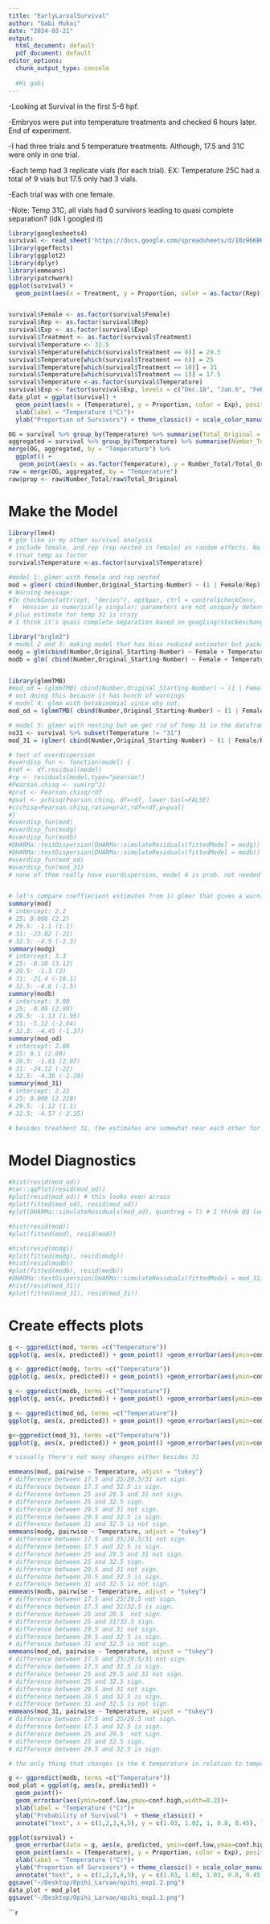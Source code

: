 ```yaml
---
title: "EarlyLarvalSurvival"
author: "Gabi Mukai"
date: "2024-03-21"
output:
  html_document: default
  pdf_document: default
editor_options:
  chunk_output_type: console
  
  #Hi gabi
---
```

-Looking at Survival in the first 5-6 hpf.

-Embryos were put into temperature treatments and checked 6 hours later. End of experiment. 

-I had three trials and 5 temperature treatments. Although, 17.5 and 31C were only in one trial. 

-Each temp had 3 replicate vials (for each trial). EX: Temperature 25C had a total of 9 vials but 17.5 only had 3 vials. 

-Each trial was with one female. 

-Note: Temp 31C, all vials had 0 survivors leading to quasi complete separation? (idk I googled it)
```r
library(googlesheets4)
survival <- read_sheet('https://docs.google.com/spreadsheets/d/10z96KBKw9umDFoErzKku8eiQMh4RgWS2MIzMLrLX6CY/edit#gid=361953853', "6hpf Survival Summary")
library(ggeffects)
library(ggplot2)
library(dplyr)
library(emmeans)
library(patchwork)
ggplot(survival) + 
  geom_point(aes(x = Treatment, y = Proportion, color = as.factor(Rep), shape = as.factor(Exp))) +scale_x_continuous(breaks = c(1,6,9,10,11)) 


survival$Female <- as.factor(survival$Female)
survival$Rep <- as.factor(survival$Rep)
survival$Exp <- as.factor(survival$Exp)
survival$Treatment <- as.factor(survival$Treatment)
survival$Temperature <- 32.5
survival$Temperature[which(survival$Treatment == 9)] = 29.5
survival$Temperature[which(survival$Treatment == 6)] = 25
survival$Temperature[which(survival$Treatment == 10)] = 31
survival$Temperature[which(survival$Treatment == 1)] = 17.5
survival$Temperature <-as.factor(survival$Temperature)
survival$Exp <- factor(survival$Exp, levels = c("Dec.18", "Jan.6", "Feb.10"))
data_plot = ggplot(survival) + 
  geom_point(aes(x = (Temperature), y = Proportion, color = Exp), position = position_jitter(width = 0.1), alpha = 0.5)   + 
  xlab(label = "Temperature (°C)")+
  ylab("Proportion of Survivors") + theme_classic() + scale_color_manual(values = c("#0072B2", "#D95F02", "#999999"), name= "Trial Date") + theme(text = element_text(size = 20)) 

OG = survival %>% group_by(Temperature) %>% summarise(Total_Original = sum(Original_Starting))
aggregated = survival %>% group_by(Temperature) %>% summarise(Number_Total = sum(Number)) 
merge(OG, aggregated, by = "Temperature") %>% 
  ggplot() + 
   geom_point(aes(x = as.factor(Temperature), y = Number_Total/Total_Original)) + theme_classic() + ylab("Probability of Survived") + xlab("Temperature (°C)")
raw = merge(OG, aggregated, by = "Temperature")
raw$prop <- raw$Number_Total/raw$Total_Original
```

# Make the Model
```r
library(lme4)
# glm like in my other survival analysis 
# include female, and rep (rep nested in female) as random effects. No need to include exp/trial as a random effect since that would be the same as female. 
# treat temp as factor
survival$Temperature <-as.factor(survival$Temperature)

#model 1: glmer with female and rep nested 
mod = glmer( cbind(Number,Original_Starting-Number) ~ (1 | Female/Rep)  + Temperature, family = binomial(link="logit"), data = survival) 
# Warning message:
#In checkConv(attr(opt, "derivs"), opt$par, ctrl = control$checkConv,  :
#   Hessian is numerically singular: parameters are not uniquely determined
# plus estimate for temp 31 is crazy 
# I think it's quasi complete separation based on googling/stackexchange

library("brglm2")
# model 2 and 3: making model that has bias reduced estimator but package that I'm using only has it for glm not glmer so model 2 is without the BR and model 3 is with. Because it's a glm, Female is a fixed effect. Following (https://stats.stackexchange.com/questions/569001/proportion-data-with-number-of-trials-known-and-separation-glm-or-beta-regre)
modg = glm(cbind(Number,Original_Starting-Number) ~ Female + Temperature, family = binomial(link="logit"), data = survival)
modb = glm( cbind(Number,Original_Starting-Number) ~ Female + Temperature, family = binomial(link="logit"), data = survival, method = "brglmFit") # coefficient for 31 is a lot lower now 


library(glmmTMB)
#mod_od = (glmmTMB( cbind(Number,Original_Starting-Number) ~ (1 | Female/Rep)  + Temperature, family = betabinomial, data = survival )) 
# not doing this because it has bunch of warnings 
# model 4: glmm with betabinomial since why not. 
mod_od = (glmmTMB( cbind(Number,Original_Starting-Number) ~ (1 | Female)  + Temperature, family = betabinomial, data = survival ))

# model 5: glmer with nesting but we get rid of Temp 31 in the dataframe. I think of this as the control. Want to make sure our final model doesn't really differ with this one in particular. Ideally, none of them should change (outside of us fixing complete separation in model 3)
no31 <- survival %>% subset(Temperature != "31")
mod_31 = (glmer( cbind(Number,Original_Starting-Number) ~ (1 | Female/Rep)  + Temperature, family = binomial(link="logit"), data = no31))

# test of overdispersion
#overdisp_fun <- function(model) {
#rdf <- df.residual(model)
#rp <- residuals(model,type="pearson")
#Pearson.chisq <- sum(rp^2)
#prat <- Pearson.chisq/rdf
#pval <- pchisq(Pearson.chisq, df=rdf, lower.tail=FALSE)
#c(chisq=Pearson.chisq,ratio=prat,rdf=rdf,p=pval)
#}
#overdisp_fun(mod)
#overdisp_fun(modg)
#overdisp_fun(modb)
#DHARMa::testDispersion(DHARMa::simulateResiduals(fittedModel = modg)) # no overdispersion
#DHARMa::testDispersion(DHARMa::simulateResiduals(fittedModel = modb)) # no overdispersion
#overdisp_fun(mod_od)
#overdisp_fun(mod_31)
# none of them really have overdispersion, model 4 is prob. not needed but whatever. 


# let's compare coeffiecient estimates from 1) glmer that gives a warning (mod); 2) glm; 3) glm with biased reduced estimator 4) glmmtmb; 5) glmer without 31
summary(mod) 
# intercept: 2.2
# 25: 0.008 (2.2)
# 29.5: -1.1 (1.1)
# 31: -23.02 (-21)
# 32.5: -4.5 (-2.3)
summary(modg)
# intercept: 3.3
# 25: -0.18 (3.12)
# 29.5: -1.3 (2)
# 31: -21.4 (-18.1)
# 32.5: -4.8 (-1.5)
summary(modb)
# intercept: 3.08
# 25: -0.09 (2.99)
# 29.5: -1.13 (1.95)
# 31: -5.12 (-2.04)
# 32.5: -4.45 (-1.37)
summary(mod_od)
# intercept: 2.08
# 25: 0.1 (2.09)
# 29.5: -1.01 (2.07)
# 31: -24.12 (-22)
# 32.5: -4.36 (-2.28)
summary(mod_31)
# intercept: 2.22
# 25: 0.008 (2.228)
# 29.5: -1.12 (1.1)
# 32.5: -4.57 (-2.35)

# besides treatment 31, the estimates are somewhat near each other for all the models. Give and take a bit. Tells me that we'll get a similar story regardless but maybe we can improve treatment 31
```

# Model Diagnostics
```r
#hist(resid(mod_od)) 
#car::qqPlot(resid(mod_od))
#plot(resid(mod_od)) # this looks even across
#plot(fitted(mod_od), resid(mod_od))
#plot(DHARMa::simulateResiduals(mod_od), quantreg = T) # I think QQ looks pretty good but not sure about residuals vs predictions

#hist(resid(mod))
#plot(fitted(mod), resid(mod))

#hist(resid(modg))
#plot(fitted(modg), resid(modg))
#hist(resid(modb))
#plot(fitted(modb), resid(modb))
#DHARMa::testDispersion(DHARMa::simulateResiduals(fittedModel = mod_31))
#hist(resid(mod_31))
#plot(fitted(mod_31), resid(mod_31))
```
# Create effects plots

```r
g <- ggpredict(mod, terms =c("Temperature")) 
ggplot(g, aes(x, predicted)) + geom_point() +geom_errorbar(aes(ymin=conf.low,ymax=conf.high,width=0.2)) +ggtitle("glmer with warning mod")

g <- ggpredict(modg, terms =c("Temperature")) 
ggplot(g, aes(x, predicted)) + geom_point() +geom_errorbar(aes(ymin=conf.low,ymax=conf.high,width=0.2)) + ggtitle("glm")

g <- ggpredict(modb, terms =c("Temperature")) 
ggplot(g, aes(x, predicted)) + geom_point() +geom_errorbar(aes(ymin=conf.low,ymax=conf.high,width=0.2)) +ggtitle("glm with BR")

g <- ggpredict(mod_od, terms =c("Temperature")) 
ggplot(g, aes(x, predicted)) + geom_point() +geom_errorbar(aes(ymin=conf.low,ymax=conf.high,width=0.2)) +ggtitle("glmmtmb")

g<-ggpredict(mod_31, terms =c("Temperature")) 
ggplot(g, aes(x, predicted)) + geom_point() +geom_errorbar(aes(ymin=conf.low,ymax=conf.high,width=0.2)) + ggtitle("glmer no 31")

# visually there's not many changes either besides 31

emmeans(mod, pairwise ~ Temperature, adjust = "tukey") 
# difference between 17.5 and 25/29.5/31 not sign.
# difference between 17.5 and 32.5 is sign.
# difference between 25 and 29.5 and 31 not sign.
# difference between 25 and 32.5 sign.
# difference between 29.5 and 31 not sign.
# difference between 29.5 and 32.5 is sign. 
# difference between 31 and 32.5 is not sign. 
emmeans(modg, pairwise ~ Temperature, adjust = "tukey") 
# difference between 17.5 and 25/29.5/31 not sign.
# difference between 17.5 and 32.5 is sign.
# difference between 25 and 29.5 and 31 not sign.
# difference between 25 and 32.5 sign.
# difference between 29.5 and 31 not sign.
# difference between 29.5 and 32.5 is sign. 
# difference between 31 and 32.5 is not sign. 
emmeans(modb, pairwise ~ Temperature, adjust = "tukey") 
# difference between 17.5 and 25/29.5 not sign.
# difference between 17.5 and 31/32.5 is sign.
# difference between 25 and 29.5  not sign.
# difference between 25 and 31/32.5 sign.
# difference between 29.5 and 31 not sign.
# difference between 29.5 and 32.5 is sign. 
# difference between 31 and 32.5 is not sign. 
emmeans(mod_od, pairwise ~ Temperature, adjust = "tukey") 
# difference between 17.5 and 25/29.5/31 not sign.
# difference between 17.5 and 32.5 is sign.
# difference between 25 and 29.5 and 31 not sign.
# difference between 25 and 32.5 sign.
# difference between 29.5 and 31 not sign.
# difference between 29.5 and 32.5 is sign. 
# difference between 31 and 32.5 is not sign. 
emmeans(mod_31, pairwise ~ Temperature, adjust = "tukey")
# difference between 17.5 and 25/29.5 not sign.
# difference between 17.5 and 32.5 is sign.
# difference between 25 and 29.5  not sign.
# difference between 25 and 32.5 sign.
# difference between 29.5 and 32.5 is sign. 

# the only thing that changes is the X temperature in relation to temperature 31. In other words, how 17.5, 25, and 32.5 are different from each other remains the same. I think we can go with modb

g <- ggpredict(modb, terms =c("Temperature")) 
mod_plot = ggplot(g, aes(x, predicted)) +
  geom_point()+
  geom_errorbar(aes(ymin=conf.low,ymax=conf.high,width=0.2))+ 
  xlab(label = "Temperature (°C)")+
  ylab("Probability of Survival")  + theme_classic() +
  annotate("text", x = c(1,2,3,4,5), y = c(1.03, 1.02, 1, 0.8, 0.45), label = c("a", "a", "ab", "bc", "c"))

ggplot(survival) + 
  geom_errorbar(data = g, aes(x, predicted, ymin=conf.low,ymax=conf.high,width=0)) +
  geom_point(aes(x = (Temperature), y = Proportion, color = Exp), position = position_jitter(width = 0.1), alpha = 0.5)   + 
  xlab(label = "Temperature (°C)")+
  ylab("Proportion of Survivors") + theme_classic() + scale_color_manual(values = c("#0072B2", "#D95F02", "#999999"), name= "Trial Date") + theme(text = element_text(size = 20)) +
  annotate("text", x = c(1,2,3,4,5), y = c(1.03, 1.03, 1.03, 0.8, 0.45), label = c("a", "a", "ab", "bc", "c"))
ggsave("~/Desktop/Opihi_Larvae/opihi_exp1.2.png")
data_plot + mod_plot
ggsave("~/Desktop/Opihi_Larvae/opihi_exp1.1.png")


```


```r
